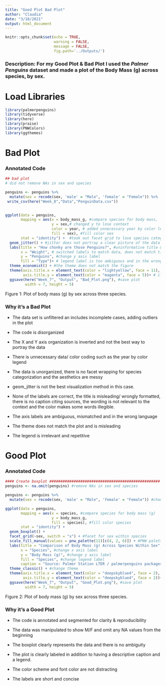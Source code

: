 ```yaml
---
title: "Good Plot Bad Plot"
author: "Claudia"
date: "3/18/2021"
output: html_document
---
```


```r
knitr::opts_chunk$set(echo = TRUE,
                      warning = FALSE,
                      message = FALSE,
                      fig.path='../Outputs/')
```

### Description: For my Good Plot & Bad Plot I used the *Palmer Penguins* dataset and made a plot of the Body Mass (g) across species, by sex.  


# Load Libraries

```r
library(palmerpenguins)
library(tidyverse)
library(here)
library(praise)
library(PNWColors)
library(ggthemes)
```


# Bad Plot

### Annotated Code

```r
## bad plot
# did not remove NAs in sex and species

penguins <- penguins %>%
  mutate(sex = recode(sex, 'male' = "Male", 'female' = "Female")) %>%   #change to proper capitalization
 write_csv(here("Week_8","Data","PenguinData.csv"))
 

ggplot(data = penguins, 
       mapping = aes(x = body_mass_g, #compare species for body mass, 
                     y = sex,# changed y to lose context
                     color = year, # added unnecessary year by color legend
                     fill = sex), #fill color sex
       stat = "identity") +  #took out facet grid to lose species categorization
  geom_jitter() + #jitter does not portray a clear picture of the data 
  labs(title = "How chonky are those Penguins?", #uninformative title & no caption
       x = "Weight", # switched labels to match data, does not match title (Body Mass)
       y = "Penguins", #change y axis label
       fill = "Type")+ # legend label is too ambiguous and in the wrong place
  theme_economist() + #the theme does not match the figure 
  theme(axis.title.x = element_text(color = "lightyellow", face = 11), #change axis text color, matches with background and is cramped
        axis.title.y = element_text(color = "magenta", face = 5))+ # illegible, wrong language
  ggsave(here("Week_7", "Output", "Bad_Plot.png"), #save plot
         width = 7, height = 5)
```

Figure 1: Plot of body mass (g) by sex across three species.

### Why it's a Bad Plot

-   The data set is unfiltered an includes incomplete cases, adding outliers in the plot

-   The code is disorganized

-   The X and Y axis organization is inverted and not the best way to portray the data

-   There is unnecessary data/ color coding such as the year by color legend

-   The data is unorganized, there is no facet wrapping for species categorization and the aesthetics are messy

-   geom_jitter is not the best visualization method in this case.

-   None of the labels are correct, the title is misleading/ wrongly formatted, there is no caption citing sources, the wording is not relevant to the context and the color makes some words illegible.

-   The axis labels are ambiguous, mismatched and in the wrong language

-   The theme does not match the plot and is misleading

-   The legend is irrelevant and repetitive




# Good Plot

### Annotated Code

```r
#### Create boxplot ##################################################
penguins <- na.omit(penguins) #remove NAs in sex and species

penguins <- penguins %>%
  mutate(sex = recode(sex, 'male' = "Male", 'female' = "Female")) #change to proper capitalization

ggplot(data = penguins, 
       mapping = aes(x = species, #compare species for body mass (g)
                     y = body_mass_g,
                     fill = species), #fill color species
       stat = "identity") +  
  geom_boxplot() +
  facet_grid(~sex, switch = "x") + #facet for sex within species
  scale_fill_manual(values = pnw_palette(11)[c(4, 2, 6)]) + #PNW palette fill
  labs(title = "Comparison of Body Mass (g) Across Species Within Sex", #add title
       x = "Species", #change x axis label
       y = "Body Mass (g)", #change y axis label
       fill = "Species", #change legend label
       caption = "Source: Palmer Station LTER / palmerpenguins packages") + #add caption
  theme_classic() + #change theme
  theme(axis.title.x = element_text(color = "deepskyblue4", face = 2), #change axis text color
        axis.title.y = element_text(color = "deepskyblue4", face = 2))+
  ggsave(here("Week_7", "Output", "Good_Plot.png"), #save plot
         width = 7, height = 5)
```

Figure 2: Plot of body mass (g) by sex across three species.

### Why it's a Good Plot

-   The code is annotated and segmented for clarity & reproducibility

-   The data was manipulated to show M/F and omit any NA values from the beginning

-   The boxplot clearly represents the data and there is no ambiguity

-   The plot is clearly labeled in addition to having a descriptive caption and a legend.

-   The color scheme and font color are not distracting

-   The labels are short and concise
